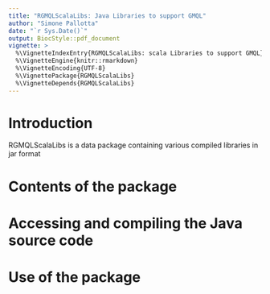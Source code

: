```yaml
---
title: "RGMQLScalaLibs: Java Libraries to support GMQL"
author: "Simone Pallotta"
date: "`r Sys.Date()`"
output: BiocStyle::pdf_document
vignette: >
  %\VignetteIndexEntry{RGMQLScalaLibs: scala Libraries to support GMQL}
  %\VignetteEngine{knitr::rmarkdown}
  %\VignetteEncoding{UTF-8}
  %\VignettePackage{RGMQLScalaLibs}
  %\VignetteDepends{RGMQLScalaLibs}
---
```


# Introduction

RGMQLScalaLibs is a data package containing various compiled libraries in jar
format
 
# Contents of the package

# Accessing and compiling the Java source code

# Use of the package 
